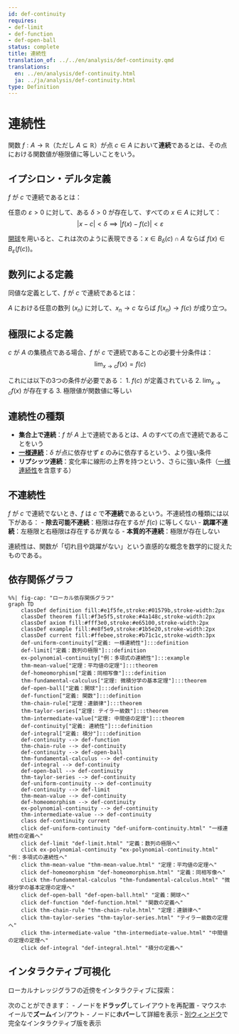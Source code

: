 ```yaml
---
id: def-continuity
requires:
- def-limit
- def-function
- def-open-ball
status: complete
title: 連続性
translation_of: ../../en/analysis/def-continuity.qmd
translations:
  en: ../en/analysis/def-continuity.html
  ja: ../ja/analysis/def-continuity.html
type: Definition
---
```


# 連続性 {#def-continuity}

関数 $f: A \to \mathbb{R}$（ただし $A \subseteq \mathbb{R}$）が点 $c \in A$ において**連続**であるとは、その点における関数値が極限値に等しいことをいう。

## イプシロン・デルタ定義

$f$ が $c$ で連続であるとは：

任意の $\varepsilon > 0$ に対して、ある $\delta > 0$ が存在して、すべての $x \in A$ に対して：
$$|x - c| < \delta \implies |f(x) - f(c)| < \varepsilon$$

[開球](def-open-ball.qmd)を用いると、これは次のように表現できる：$x \in B_\delta(c) \cap A$ ならば $f(x) \in B_\varepsilon(f(c))$。

## 数列による定義

同値な定義として、$f$ が $c$ で連続であるとは：

$A$ における任意の数列 $(x_n)$ に対して、$x_n \to c$ ならば $f(x_n) \to f(c)$ が成り立つ。

## 極限による定義

$c$ が $A$ の集積点である場合、$f$ が $c$ で連続であることの必要十分条件は：
$$\lim_{x \to c} f(x) = f(c)$$

これには以下の3つの条件が必要である：
1. $f(c)$ が定義されている
2. $\lim_{x \to c} f(x)$ が存在する
3. 極限値が関数値に等しい

## 連続性の種類

- **集合上で連続**：$f$ が $A$ 上で連続であるとは、$A$ のすべての点で連続であることをいう
- **[一様連続](def-uniform-continuity.qmd)**：$\delta$ が点に依存せず $\varepsilon$ のみに依存するという、より強い条件
- **リプシッツ連続**：変化率に線形の上界を持つという、さらに強い条件（[一様連続性](def-uniform-continuity.qmd)を含意する）

## 不連続性

$f$ が $c$ で連続でないとき、$f$ は $c$ で**不連続**であるという。不連続性の種類には以下がある：
- **除去可能不連続**：極限は存在するが $f(c)$ に等しくない
- **跳躍不連続**：左極限と右極限は存在するが異なる
- **本質的不連続**：極限が存在しない

連続性は、関数が「切れ目や跳躍がない」という直感的な概念を数学的に捉えたものである。

## 依存関係グラフ

```mermaid
%%| fig-cap: "ローカル依存関係グラフ"
graph TD
    classDef definition fill:#e1f5fe,stroke:#01579b,stroke-width:2px
    classDef theorem fill:#f3e5f5,stroke:#4a148c,stroke-width:2px
    classDef axiom fill:#fff3e0,stroke:#e65100,stroke-width:2px
    classDef example fill:#e8f5e9,stroke:#1b5e20,stroke-width:2px
    classDef current fill:#ffebee,stroke:#b71c1c,stroke-width:3px
    def-uniform-continuity["定義: 一様連続性"]:::definition
    def-limit["定義：数列の極限"]:::definition
    ex-polynomial-continuity["例：多項式の連続性"]:::example
    thm-mean-value["定理：平均値の定理"]:::theorem
    def-homeomorphism["定義：同相写像"]:::definition
    thm-fundamental-calculus["定理: 微積分学の基本定理"]:::theorem
    def-open-ball["定義：開球"]:::definition
    def-function["定義: 関数"]:::definition
    thm-chain-rule["定理：連鎖律"]:::theorem
    thm-taylor-series["定理: テイラー級数"]:::theorem
    thm-intermediate-value["定理: 中間値の定理"]:::theorem
    def-continuity["定義: 連続性"]:::definition
    def-integral["定義: 積分"]:::definition
    def-continuity --> def-function
    thm-chain-rule --> def-continuity
    def-continuity --> def-open-ball
    thm-fundamental-calculus --> def-continuity
    def-integral --> def-continuity
    def-open-ball --> def-continuity
    thm-taylor-series --> def-continuity
    def-uniform-continuity --> def-continuity
    def-continuity --> def-limit
    thm-mean-value --> def-continuity
    def-homeomorphism --> def-continuity
    ex-polynomial-continuity --> def-continuity
    thm-intermediate-value --> def-continuity
    class def-continuity current
    click def-uniform-continuity "def-uniform-continuity.html" "一様連続性の定義へ"
    click def-limit "def-limit.html" "定義：数列の極限へ"
    click ex-polynomial-continuity "ex-polynomial-continuity.html" "例：多項式の連続性へ"
    click thm-mean-value "thm-mean-value.html" "定理：平均値の定理へ"
    click def-homeomorphism "def-homeomorphism.html" "定義：同相写像へ"
    click thm-fundamental-calculus "thm-fundamental-calculus.html" "微積分学の基本定理の定理へ"
    click def-open-ball "def-open-ball.html" "定義：開球へ"
    click def-function "def-function.html" "関数の定義へ"
    click thm-chain-rule "thm-chain-rule.html" "定理：連鎖律へ"
    click thm-taylor-series "thm-taylor-series.html" "テイラー級数の定理へ"
    click thm-intermediate-value "thm-intermediate-value.html" "中間値の定理の定理へ"
    click def-integral "def-integral.html" "積分の定義へ"
```

## インタラクティブ可視化

ローカルナレッジグラフの近傍をインタラクティブに探索：

::: {.graph-viz data-id="def-continuity" data-width="700" data-height="500"}
:::

次のことができます：
- ノードを**ドラッグ**してレイアウトを再配置
- マウスホイールで**ズーム**イン/アウト
- ノードに**ホバー**して詳細を表示
- [別ウィンドウ](../../output/interactive/ja/def-continuity.html){target="_blank"}で完全なインタラクティブ版を表示
